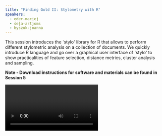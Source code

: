 ```yaml
---
title: "Finding Gold II: Stylometry with R"
speakers:
  - eder-maciej
  - šeļa-artjoms
  - byszuk-joanna
---
```

This session introduces the 'stylo' library for R that allows to perform different stylometric analysis on a collection of documents. We quickly introduce R language and go over a graphical user interface of 'stylo' to show practicalities of feature selection, distance metrics, cluster analysis and sampling.

**N﻿ote - Download instructions for software and materials can be found in Session 5**

<Video provider="youtube" id="ucDXKGnx_qA">
  Finding Gold II: Stylometry with R
</Video>

<Speakers>
  <Speaker speaker="eder-maciej" />

  <Speaker speaker="šeļa-artjoms" />

  <Speaker speaker="byszuk-joanna" />
</Speakers>

